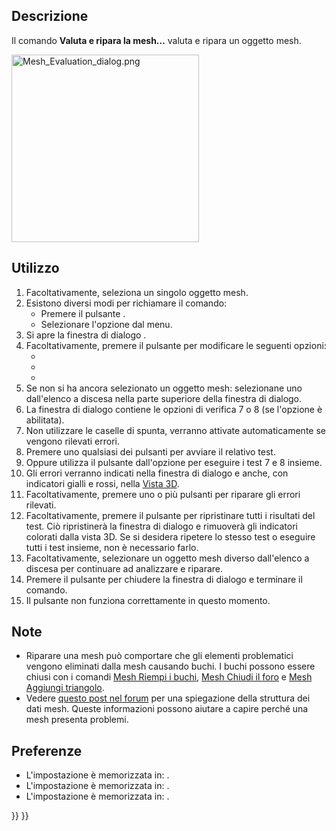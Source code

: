 <languages/>

{{Docnav/it
|[[Mesh_RemeshGmsh/it|Affinamento]]
|[[Mesh_EvaluateFacet/it|Dettagli faccia]]
|[[Mesh_Workbench|Mesh]]
|IconL=Mesh_RemeshGmsh.svg
|IconR=Mesh_EvaluateFacet.svg
|IconC=Workbench_Mesh.svg
}}

{{GuiCommand/it
|Name=Mesh_Evaluation
|Name/it=Valuta e ripara la mesh
|MenuLocation=Mesh → Analizza → Valuta e ripara la mesh...
|Workbenches=[[Mesh_Workbench/it|Mesh]]
}}

<span id="Description"></span>
==Descrizione==

Il comando '''Valuta e ripara la mesh...''' valuta e ripara un oggetto mesh.

[[Image:Mesh_Evaluation_dialog.png|300px]]
{{Caption|La finestra di dialogo Valuta e ripara la mesh con l'opzione Folds on surface abilitata}}

<span id="Usage"></span>
==Utilizzo==

# Facoltativamente, seleziona un singolo oggetto mesh.
# Esistono diversi modi per richiamare il comando:
#* Premere il pulsante {{Button|[[Image:Mesh_Evaluation.svg|16px]] [[Mesh_Evaluation|Valuta e ripara la mesh...]]}}.
#* Selezionare l'opzione {{MenuCommand|Meshes → Analizza → [[Image:Mesh_Evaluation.svg|16px]] Valuta e ripara la mesh...}} dal menu.
# Si apre la finestra di dialogo {{MenuCommand|Valuta e ripara mesh}}.
# Facoltativamente, premere il pulsante {{Button|Impostazioni...}} per modificare le seguenti opzioni:
#* {{MenuCommand|Verifica la presenza di punti non-manifold}}
#* {{MenuCommand|Verifica la presenza di pieghe sulla superficie}}
#* {{MenuCommand|Considera come degenerate solo le facce con area zero}}
# Se non si ha ancora selezionato un oggetto mesh: selezionane uno dall'elenco a discesa nella parte superiore della finestra di dialogo.
# La finestra di dialogo contiene le opzioni di verifica 7 o 8 (se l'opzione {{MenuCommand|Pieghe sulla superficie}} è abilitata).
# Non utilizzare le caselle di spunta, verranno attivate automaticamente se vengono rilevati errori.
# Premere uno qualsiasi dei pulsanti {{Button|Analizza}} per avviare il relativo test.
# Oppure utilizza il pulsante {{Button|Analizza}} dall'opzione {{MenuCommand|Tutti i test insieme}} per eseguire i test 7 e 8 insieme.
# Gli errori verranno indicati nella finestra di dialogo e anche, con indicatori gialli e rossi, nella [[Vista_3D/it|Vista 3D]].
# Facoltativamente, premere uno o più pulsanti {{Button|Ripara}} per riparare gli errori rilevati.
# Facoltativamente, premere il pulsante {{Button|Ripristina}} per ripristinare tutti i risultati del test. Ciò ripristinerà la finestra di dialogo e rimuoverà gli indicatori colorati dalla vista 3D. Se si desidera ripetere lo stesso test o eseguire tutti i test insieme, non è necessario farlo.
# Facoltativamente, selezionare un oggetto mesh diverso dall'elenco a discesa per continuare ad analizzare e riparare.
# Premere il pulsante {{Button|Chiudi}} per chiudere la finestra di dialogo e terminare il comando.
# Il pulsante {{Button|Aggiorna}} non funziona correttamente in questo momento.

<span id="Notes"></span>
==Note==

* Riparare una mesh può comportare che gli elementi problematici vengono eliminati dalla mesh causando buchi. I buchi possono essere chiusi con i comandi [[Mesh_FillupHoles|Mesh Riempi i buchi]], [[Mesh_FillInteractiveHole|Mesh Chiudi il foro]] e [[Mesh_AddFacet|Mesh Aggiungi triangolo]].
* Vedere [https://forum.freecad.org/viewtopic.php?f=3&p=533252#p533252 questo post nel forum] per una spiegazione della struttura dei dati mesh. Queste informazioni possono aiutare a capire perché una mesh presenta problemi.

<span id="Preferences"></span>
==Preferenze==

* L'impostazione {{MenuCommand|Check for non-manifold points}} è memorizzata in: {{MenuCommand|Tools → Edit parameters... → BaseApp → Preferences → Mod → Mesh → Evaluation → CheckNonManifoldPoints}}.
* L'impostazione {{MenuCommand|Enable check for folds on surface}} è memorizzata in: {{MenuCommand|Tools → Edit parameters... → BaseApp → Preferences → Mod → Mesh → Evaluation → EnableFoldsCheck}}.
* L'impostazione {{MenuCommand|Only consider zero area faces as degenerated}} è memorizzata in: {{MenuCommand|Tools → Edit parameters... → BaseApp → Preferences → Mod → Mesh → Evaluation → StrictlyDegenerated}}.


{{Docnav/it
|[[Mesh_RemeshGmsh/it|Affinamento]]
|[[Mesh_EvaluateFacet/it|Dettagli faccia]]
|[[Mesh_Workbench|Mesh]]
|IconL=Mesh_RemeshGmsh.svg
|IconR=Mesh_EvaluateFacet.svg
|IconC=Workbench_Mesh.svg
}}

{{Mesh Tools navi{{#translation:}}}}
{{Userdocnavi{{#translation:}}}}
{{clear}}
